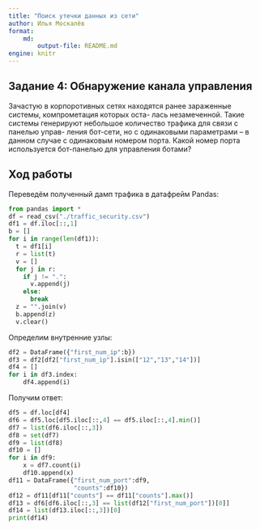 ```yaml
---
title: "Поиск утечки данных из сети"
author: Илья Москалёв
format: 
    md:
        output-file: README.md
engine: knitr
---
```

## Задание 4: Обнаружение канала управления

Зачастую в корпоротивных сетях находятся ранее зараженные системы, компрометация которых оста-
лась незамеченной. Такие системы генерируют небольшое количество трафика для связи с панелью управ-
ления бот-сети, но с одинаковыми параметрами – в данном случае с одинаковым номером порта.
Какой номер порта используется бот-панелью для управления ботами?

## Ход работы
Переведём полученный дамп трафика в датафрейм Pandas: 
```python
from pandas import *
df = read_csv("./traffic_security.csv")
df1 = df.iloc[::,1]
b = []
for i in range(len(df1)):
  t = df1[i]
  r = list(t)
  v = []
  for j in r:
    if j != ".":
      v.append(j)
    else:
      break
  z = "".join(v)
  b.append(z)
  v.clear()
```

Определим внутренние узлы:

```python
df2 = DataFrame({"first_num_ip":b})
df3 = df2[df2["first_num_ip"].isin(["12","13","14"])]
df4 = []
for i in df3.index:
    df4.append(i)
```

Получим ответ:
```python
df5 = df.loc[df4]
df6 = df5.loc[df5.iloc[::,4] == df5.iloc[::,4].min()]
df7 = list(df6.iloc[::,3])
df8 = set(df7)
df9 = list(df8)
df10 = []
for i in df9:
    x = df7.count(i)
    df10.append(x)
df11 = DataFrame({"first_num_port":df9,
                  "counts":df10})
df12 = df11[df11["counts"] == df11["counts"].max()]
df13 = df6[df6.iloc[::,3] == list(df12["first_num_port"])[0]]
df14 = list(df13.iloc[::,3])[0]
print(df14)
```